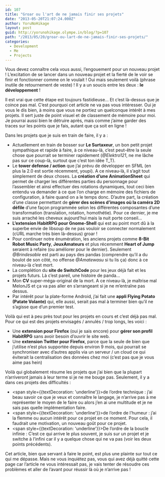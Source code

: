 ```yaml
---
id: 107
title: "Groar ou l'art de ne jamais finir ses projets"
date: "2013-05-20T21:07:24.000Z"
author: YoruNoHikage
layout: post
guid: http://yorunohikage.olympe.in/blog/?p=107
path: "/2013/05/20/groar-ou-lart-de-ne-jamais-finir-ses-projets/"
categories:
  - Development
  - Me
  - Projects
---
```

Vous devez connaître cela vous aussi, l’engouement pour un nouveau projet ! L’excitation de se lancer dans un nouveau projet et la fierté de le voir se finir et fonctionner comme on le voulait ! Oui mais seulement voilà (phrase inutile de retournement de veste) ! Il y a un soucis entre les deux : **le développement** !

Il est vrai que cette étape est toujours fastidieuse… Et c’est là-dessus que je coince pas mal. C’est pourquoi cet article ne va pas vous intéresser. Oui je vous le dis bien, à moins que vous ne portiez un quelconque intérêt à mes projets. Il sert juste de point visuel et de classement de mémoire pour moi. Je pourrai aussi bien le détruire après, mais comme j’aime garder des traces sur les points que je fais, autant que ça soit en ligne !

Dans les projets que je suis en train de faire, il y a :

  * Actuellement en train de bosser sur **Le Surtaxeur**, un bon petit projet sympathique et rapide à faire, à ce niveau-là, c’est peut-être la seule chose que pourrait se terminer rapidement (_@Elektro121_, ne me lâche pas sur ce coup-là, surtout que c’est ton idée T_T).
  * Le **tower defense / action** que j’ai prévu de développer en SFML (en plus la 2.0 est sortie récemment, youpi). A ce niveau-là, il s’agit tout simplement de deux choses. La **création d’une AnimationSheet** qui permet de charger les différentes parties du personnage pour l’assembler et ainsi effectuer des rotations dynamiques, tout ceci bien entendu va demander à ce que l’on charge en mémoire des fichiers de configuration, à faire quand on a le temps donc. D’autre part, la création d’une classe permettant de **gérer des scènes d’images où la caméra 2D défile** d’une façon programmée selon les différentes composantes d’une transformation (translation, rotation, homothétie). Pour ce dernier, je me suis arraché les cheveux aujourd’hui mais la nuit porte conseil…
  * **L’extension HabitRPG pour Gnome-Shell** qui est au point mort dû à la superbe envie de libsoup de ne pas vouloir se connecter normalement (cURL marche très bien là-dessus) groar !
  * Pour continuer notre énumération, les anciens projets comme **8-Bit Robot Music Party**, **JeuxAmateurs** et plus récemment **Heart of Jump** seraient à refaire (ou améliorer pour le dernier). Seulement _@Brindesable_ est parti au pays des pandas (comprendre qu’il a du boulot de son côté, no offense _@Amatewasu_ si tu lis ça) donc à ce niveau-là c’est mort.
  * La complétion du **site de SwitchCode** pour les jeux déjà fait et les projets futurs. Là c’est pareil, une histoire de panda…
  * Mon **CV** super-méga-original de la mort. A ce niveau-là, je maîtrise mal MelonJS et ça va pas aller en s’arrangeant si je ne m’entraîne pas dessus.
  * Par intérêt pour la plate-forme Android, j’ai fait une **appli Flying Potato (Patate Volante)** qui, elle aussi, serait pas mal à terminer bien qu’il ne s’agisse que d’un premier test.

Voilà qui est à peu près tout pour les projets en cours et c’est déjà pas mal. Pour ce qui est des projets envisagés / annulés / trop longs, les voici :

  * Une **extension pour Firefox** (oui je sais encore) pour **gérer son profil HabitRPG** sans avoir besoin d’ouvrir le site web.
  * Une **extension Twitter pour Firefox**, parce que la seule de bien que j’utilise n’est plus supportée depuis environ 9 mois, qui pourrait se synchroniser avec d’autres applis via un serveur / un cloud ce qui éviterait la centralisation des données chez moi (c’est pas que je vous aime pas hein)

Voilà qui globalement résume les projets que j’ai bien que la plupart n’arriveront jamais à leur terme si je ne me bouge pas. Seulement, il y a dans ces projets des difficultés :

  * <span style={{textDecoration: 'underline'}}>de l’ordre technique :</span> j’ai beau savoir ce que je veux et connaître le langage, je n’arrive pas à me représenter le moyen de le faire ou alors j’en ai une multitude et je ne sais pas quelle implémentation faire.
  * <span style={{textDecoration: 'underline'}}>de l’ordre de l’humeur :</span> j’ai la flemme ou aucun intérêt pour ce projet en ce moment. Pour cela, il faudrait une motivation, un nouveau goût pour ce projet.
  * <span style={{textDecoration: 'underline'}}>De l’ordre de la boucle infinie :</span> C’est ce qui arrive le plus souvent, je suis sur un projet et je switche à l’infini car il y a quelque chose qui ne va pas (voir les deux points précédents).

Cet article, bien que servant à faire le point, est plus une plainte sur tout ce qui me dépasse. Mais ne vous inquiétez pas, vous qui avez déjà quitté cette page car l’article ne vous intéressait pas, je vais tenter de résoudre ces problèmes et aller de l’avant pour réussir là où je n’arrive pas !
